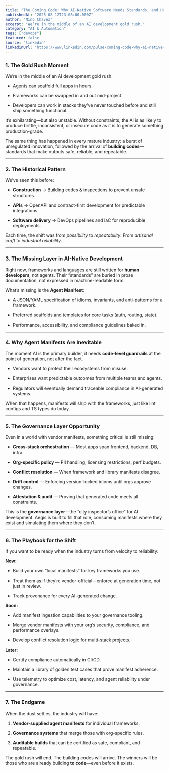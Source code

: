 ```yaml
---
title: "The Coming Code: Why AI-Native Software Needs Standards, and How to Prepare"
publishedAt: "2025-08-12T23:08:00.000Z"
author: "Nino Chavez"
excerpt: "We’re in the middle of an AI development gold rush."
category: "AI & Automation"
tags: ["devops"]
featured: false
source: "linkedin"
linkedinUrl: "https://www.linkedin.com/pulse/coming-code-why-ai-native-software-needs-standards-how-nino-chavez-bsqyc"
---
```


### 1\. The Gold Rush Moment

We’re in the middle of an AI development gold rush.

-   Agents can scaffold full apps in hours.
    
-   Frameworks can be swapped in and out mid-project.
    
-   Developers can work in stacks they’ve never touched before and still ship something functional.
    

It’s exhilarating—but also unstable. Without constraints, the AI is as likely to produce brittle, inconsistent, or insecure code as it is to generate something production-grade.

The same thing has happened in every mature industry: a burst of unregulated innovation, followed by the arrival of **building codes**—standards that make outputs safe, reliable, and repeatable.

* * *

### 2\. The Historical Pattern

We’ve seen this before:

-   **Construction** → Building codes & inspections to prevent unsafe structures.
    
-   **APIs** → OpenAPI and contract-first development for predictable integrations.
    
-   **Software delivery** → DevOps pipelines and IaC for reproducible deployments.
    

Each time, the shift was from *possibility* to *repeatability*. From *artisanal craft* to *industrial reliability*.

* * *

### 3\. The Missing Layer in AI-Native Development

Right now, frameworks and languages are still written for **human developers**, not agents. Their “standards” are buried in prose documentation, not expressed in machine-readable form.

What’s missing is the **Agent Manifest**:

-   A JSON/YAML specification of idioms, invariants, and anti-patterns for a framework.
    
-   Preferred scaffolds and templates for core tasks (auth, routing, state).
    
-   Performance, accessibility, and compliance guidelines baked in.
    

* * *

### 4\. Why Agent Manifests Are Inevitable

The moment AI is the primary builder, it needs **code-level guardrails** at the point of generation, not after the fact.

-   Vendors want to protect their ecosystems from misuse.
    
-   Enterprises want predictable outcomes from multiple teams and agents.
    
-   Regulators will eventually demand traceable compliance in AI-generated systems.
    

When that happens, manifests will ship with the frameworks, just like lint configs and TS types do today.

* * *

### 5\. The Governance Layer Opportunity

Even in a world with vendor manifests, something critical is still missing:

-   **Cross-stack orchestration** — Most apps span frontend, backend, DB, infra.
    
-   **Org-specific policy** — PII handling, licensing restrictions, perf budgets.
    
-   **Conflict resolution** — When framework and library manifests disagree.
    
-   **Drift control** — Enforcing version-locked idioms until orgs approve changes.
    
-   **Attestation & audit** — Proving that generated code meets all constraints.
    

This is the **governance layer**—the “city inspector’s office” for AI development. Aegis is built to fill that role, consuming manifests where they exist and simulating them where they don’t.

* * *

### 6\. The Playbook for the Shift

If you want to be ready when the industry turns from velocity to reliability:

**Now:**

-   Build your own “local manifests” for key frameworks you use.
    
-   Treat them as if they’re vendor-official—enforce at generation time, not just in review.
    
-   Track provenance for every AI-generated change.
    

**Soon:**

-   Add manifest ingestion capabilities to your governance tooling.
    
-   Merge vendor manifests with your org’s security, compliance, and performance overlays.
    
-   Develop conflict resolution logic for multi-stack projects.
    

**Later:**

-   Certify compliance automatically in CI/CD.
    
-   Maintain a library of golden test cases that prove manifest adherence.
    
-   Use telemetry to optimize cost, latency, and agent reliability under governance.
    

* * *

### 7\. The Endgame

When the dust settles, the industry will have:

1.  **Vendor-supplied agent manifests** for individual frameworks.
    
2.  **Governance systems** that merge those with org-specific rules.
    
3.  **Auditable builds** that can be certified as safe, compliant, and repeatable.
    

The gold rush will end. The building codes will arrive. The winners will be those who are already building **to code**—even before it exists.
